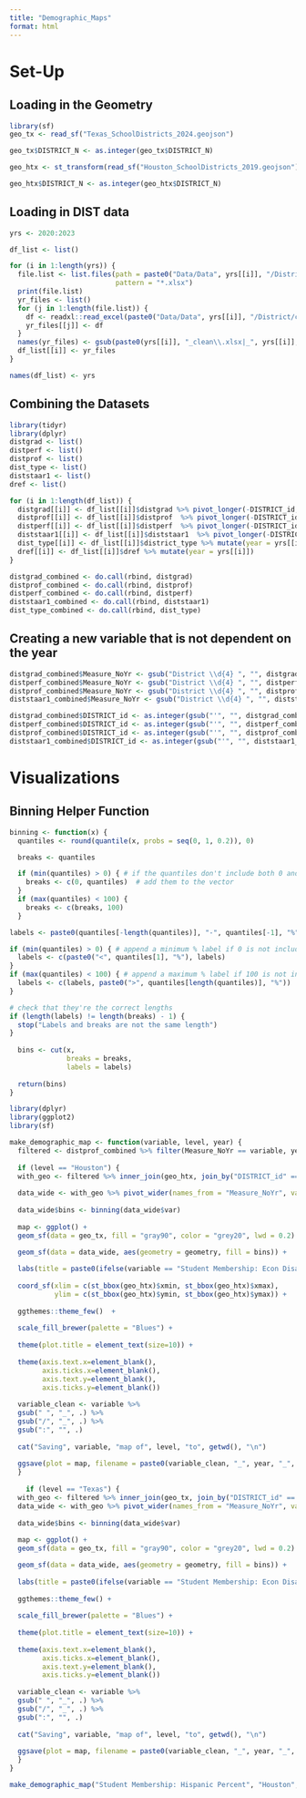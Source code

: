 ```yaml
---
title: "Demographic_Maps"
format: html
---
```


# Set-Up

## Loading in the Geometry 

```r
library(sf)
geo_tx <- read_sf("Texas_SchoolDistricts_2024.geojson")

geo_tx$DISTRICT_N <- as.integer(geo_tx$DISTRICT_N)

geo_htx <- st_transform(read_sf("Houston_SchoolDistricts_2019.geojson"))

geo_htx$DISTRICT_N <- as.integer(geo_htx$DISTRICT_N)
```

## Loading in DIST data

```r
yrs <- 2020:2023

df_list <- list()

for (i in 1:length(yrs)) {
  file.list <- list.files(path = paste0("Data/Data", yrs[[i]], "/District/clean_data/"), 
                          pattern = "*.xlsx")
  print(file.list)
  yr_files <- list()
  for (j in 1:length(file.list)) {
    df <- readxl::read_excel(paste0("Data/Data", yrs[[i]], "/District/clean_data/", file.list[[j]]))
    yr_files[[j]] <- df
  }
  names(yr_files) <- gsub(paste0(yrs[[i]], "_clean\\.xlsx|_", yrs[[i]], "_clean\\.xlsx"), "", file.list)
  df_list[[i]] <- yr_files
}

names(df_list) <- yrs
```

## Combining the Datasets

```r
library(tidyr)
library(dplyr)
distgrad <- list()
distperf <- list()
distprof <- list()
dist_type <- list()
diststaar1 <- list()
dref <- list()

for (i in 1:length(df_list)) {
  distgrad[[i]] <- df_list[[i]]$distgrad %>% pivot_longer(-DISTRICT_id, names_to = "Measure", values_to = "Value") %>% mutate(year = yrs[[i]])
  distprof[[i]] <- df_list[[i]]$distprof  %>% pivot_longer(-DISTRICT_id, names_to = "Measure", values_to = "Value") %>% mutate(year = yrs[[i]])
  distperf[[i]] <- df_list[[i]]$distperf  %>% pivot_longer(-DISTRICT_id, names_to = "Measure", values_to = "Value") %>% mutate(year = yrs[[i]])
  diststaar1[[i]] <- df_list[[i]]$diststaar1  %>% pivot_longer(-DISTRICT_id, names_to = "Measure", values_to = "Value") %>% mutate(year = yrs[[i]])
  dist_type[[i]] <- df_list[[i]]$district_type %>% mutate(year = yrs[[i]])
  dref[[i]] <- df_list[[i]]$dref %>% mutate(year = yrs[[i]])
}

distgrad_combined <- do.call(rbind, distgrad)
distprof_combined <- do.call(rbind, distprof)
distperf_combined <- do.call(rbind, distperf)
diststaar1_combined <- do.call(rbind, diststaar1)
dist_type_combined <- do.call(rbind, dist_type)
```

## Creating a new variable that is not dependent on the year

```r
distgrad_combined$Measure_NoYr <- gsub("District \\d{4} ", "", distgrad_combined$Measure)
distperf_combined$Measure_NoYr <- gsub("District \\d{4} ", "", distperf_combined$Measure)
distprof_combined$Measure_NoYr <- gsub("District \\d{4} ", "", distprof_combined$Measure)
diststaar1_combined$Measure_NoYr <- gsub("District \\d{4} ", "", diststaar1_combined$Measure)

distgrad_combined$DISTRICT_id <- as.integer(gsub("'", "", distgrad_combined$DISTRICT_id))
distperf_combined$DISTRICT_id <- as.integer(gsub("'", "", distperf_combined$DISTRICT_id))
distprof_combined$DISTRICT_id <- as.integer(gsub("'", "", distprof_combined$DISTRICT_id))
diststaar1_combined$DISTRICT_id <- as.integer(gsub("'", "", diststaar1_combined$DISTRICT_id))
```

# Visualizations

## Binning Helper Function

```r
binning <- function(x) {
  quantiles <- round(quantile(x, probs = seq(0, 1, 0.2)), 0)

  breaks <- quantiles

  if (min(quantiles) > 0) { # if the quantiles don't include both 0 and 100
    breaks <- c(0, quantiles)  # add them to the vector
  }
  if (max(quantiles) < 100) {
    breaks <- c(breaks, 100)
  }

labels <- paste0(quantiles[-length(quantiles)], "-", quantiles[-1], "%") # base labels

if (min(quantiles) > 0) { # append a minimum % label if 0 is not included
  labels <- c(paste0("<", quantiles[1], "%"), labels)
}
if (max(quantiles) < 100) { # append a maximum % label if 100 is not included
  labels <- c(labels, paste0(">", quantiles[length(quantiles)], "%"))
}

# check that they're the correct lengths
if (length(labels) != length(breaks) - 1) {
  stop("Labels and breaks are not the same length")
}
  
  bins <- cut(x, 
              breaks = breaks, 
              labels = labels)
  
  return(bins)
}
```

```r
library(dplyr)
library(ggplot2)
library(sf)

make_demographic_map <- function(variable, level, year) {
  filtered <- distprof_combined %>% filter(Measure_NoYr == variable, year == year) %>% select(-Measure)
  
  if (level == "Houston") {
  with_geo <- filtered %>% inner_join(geo_htx, join_by("DISTRICT_id" == "DISTRICT_N"))
  
  data_wide <- with_geo %>% pivot_wider(names_from = "Measure_NoYr", values_from = "Value") %>% rename(c("var" = variable))
  
  data_wide$bins <- binning(data_wide$var)
  
  map <- ggplot() + 
  geom_sf(data = geo_tx, fill = "gray90", color = "grey20", lwd = 0.2) +

  geom_sf(data = data_wide, aes(geometry = geometry, fill = bins)) +
    
  labs(title = paste0(ifelse(variable == "Student Membership: Econ Disadv Percent", "Percent Economically Disadvantaged", gsub("Student Membership: ", "", variable)), " Enrollment By School District in Houston, ", year), fill = "Percent of Students") +
    
  coord_sf(xlim = c(st_bbox(geo_htx)$xmin, st_bbox(geo_htx)$xmax), 
           ylim = c(st_bbox(geo_htx)$ymin, st_bbox(geo_htx)$ymax)) +
    
  ggthemes::theme_few()  +
  
  scale_fill_brewer(palette = "Blues") + 
    
  theme(plot.title = element_text(size=10)) +
    
  theme(axis.text.x=element_blank(),
        axis.ticks.x=element_blank(),
        axis.text.y=element_blank(),
        axis.ticks.y=element_blank())
  
  variable_clean <- variable %>%
  gsub(" ", "_", .) %>%
  gsub("/", "_", .) %>%
  gsub(":", "", .)
  
  cat("Saving", variable, "map of", level, "to", getwd(), "\n")
  
  ggsave(plot = map, filename = paste0(variable_clean, "_", year, "_", level, ".png"))
  }
  
    if (level == "Texas") {
  with_geo <- filtered %>% inner_join(geo_tx, join_by("DISTRICT_id" == "DISTRICT_N"))
  data_wide <- with_geo %>% pivot_wider(names_from = "Measure_NoYr", values_from = "Value") %>% rename(c("var" = variable))
  
  data_wide$bins <- binning(data_wide$var)
  
  map <- ggplot() + 
  geom_sf(data = geo_tx, fill = "gray90", color = "grey20", lwd = 0.2) +

  geom_sf(data = data_wide, aes(geometry = geometry, fill = bins)) +
    
  labs(title = paste0(ifelse(variable == "Student Membership: Econ Disadv Percent", "Economically Disadvantaged Percent", gsub("Student Membership: ", "", variable)), " Enrollment By School District in Texas, ", year), fill = "Percent of Students") +
  
  ggthemes::theme_few() +
    
  scale_fill_brewer(palette = "Blues") + 
    
  theme(plot.title = element_text(size=10)) +
    
  theme(axis.text.x=element_blank(),
        axis.ticks.x=element_blank(),
        axis.text.y=element_blank(),
        axis.ticks.y=element_blank())
  
  variable_clean <- variable %>%
  gsub(" ", "_", .) %>%
  gsub("/", "_", .) %>%
  gsub(":", "", .)
  
  cat("Saving", variable, "map of", level, "to", getwd(), "\n")
  
  ggsave(plot = map, filename = paste0(variable_clean, "_", year, "_", level, ".png"))
  }
}

make_demographic_map("Student Membership: Hispanic Percent", "Houston", 2023)
```